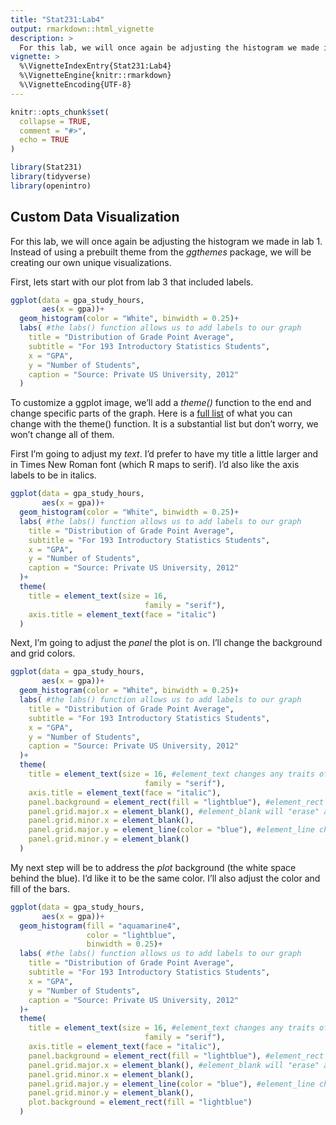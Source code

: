```yaml
---
title: "Stat231:Lab4"
output: rmarkdown::html_vignette
description: >
  For this lab, we will once again be adjusting the histogram we made in lab 1. Instead of using a prebuilt theme from the *ggthemes* package, we will be creating our own unique visualizations. 
vignette: >
  %\VignetteIndexEntry{Stat231:Lab4}
  %\VignetteEngine{knitr::rmarkdown}
  %\VignetteEncoding{UTF-8}
---
```


```r
knitr::opts_chunk$set(
  collapse = TRUE,
  comment = "#>",
  echo = TRUE
)
```

```r
library(Stat231)
library(tidyverse)
library(openintro)
```

## Custom Data Visualization

For this lab, we will once again be adjusting the histogram we made in lab 1. Instead of using a prebuilt theme from the *ggthemes* package, we will be creating our own unique visualizations. 

First, lets start with our plot from lab 3 that included labels.  

```r
ggplot(data = gpa_study_hours, 
       aes(x = gpa))+
  geom_histogram(color = "White", binwidth = 0.25)+
  labs( #the labs() function allows us to add labels to our graph
    title = "Distribution of Grade Point Average",
    subtitle = "For 193 Introductory Statistics Students",
    x = "GPA",
    y = "Number of Students",
    caption = "Source: Private US University, 2012"
  )
```

To customize a ggplot image, we'll add a *theme()* function to the end and change specific parts of the graph. Here is a [full list](https://ggplot2.tidyverse.org/reference/theme.html) of what you can change with the theme() function. It is a substantial list but don't worry, we won't change all of them.

First I'm going to adjust my *text*. I'd prefer to have my title a little larger and in Times New Roman font (which R maps to serif). I'd also like the axis labels to be in italics.

```r
ggplot(data = gpa_study_hours, 
       aes(x = gpa))+
  geom_histogram(color = "White", binwidth = 0.25)+
  labs( #the labs() function allows us to add labels to our graph
    title = "Distribution of Grade Point Average",
    subtitle = "For 193 Introductory Statistics Students",
    x = "GPA",
    y = "Number of Students",
    caption = "Source: Private US University, 2012"
  )+
  theme(
    title = element_text(size = 16,
                              family = "serif"),
    axis.title = element_text(face = "italic")
  )
```

Next, I'm going to adjust the *panel* the plot is on. I'll change the background and grid colors. 

```r
ggplot(data = gpa_study_hours, 
       aes(x = gpa))+
  geom_histogram(color = "White", binwidth = 0.25)+
  labs( #the labs() function allows us to add labels to our graph
    title = "Distribution of Grade Point Average",
    subtitle = "For 193 Introductory Statistics Students",
    x = "GPA",
    y = "Number of Students",
    caption = "Source: Private US University, 2012"
  )+
  theme(
    title = element_text(size = 16, #element_text changes any traits of the text
                              family = "serif"),
    axis.title = element_text(face = "italic"),
    panel.background = element_rect(fill = "lightblue"), #element_rect lets us change geometric traits of the panel or plot.
    panel.grid.major.x = element_blank(), #element_blank will "erase" a feature
    panel.grid.minor.x = element_blank(),
    panel.grid.major.y = element_line(color = "blue"), #element_line changes any (you guessed it) line traits
    panel.grid.minor.y = element_blank()
  )
```

My next step will be to address the *plot* background (the white space behind the blue). I'd like it to be the same color. I'll also adjust the color and fill of the bars. 

```r
ggplot(data = gpa_study_hours, 
       aes(x = gpa))+
  geom_histogram(fill = "aquamarine4",
                 color = "lightblue", 
                 binwidth = 0.25)+
  labs( #the labs() function allows us to add labels to our graph
    title = "Distribution of Grade Point Average",
    subtitle = "For 193 Introductory Statistics Students",
    x = "GPA",
    y = "Number of Students",
    caption = "Source: Private US University, 2012"
  )+
  theme(
    title = element_text(size = 16, #element_text changes any traits of the text
                              family = "serif"),
    axis.title = element_text(face = "italic"),
    panel.background = element_rect(fill = "lightblue"), #element_rect lets us change geometric traits of the panel or plot.
    panel.grid.major.x = element_blank(), #element_blank will "erase" a feature
    panel.grid.minor.x = element_blank(),
    panel.grid.major.y = element_line(color = "blue"), #element_line changes any (you guessed it) line traits
    panel.grid.minor.y = element_blank(),
    plot.background = element_rect(fill = "lightblue")
  )
```